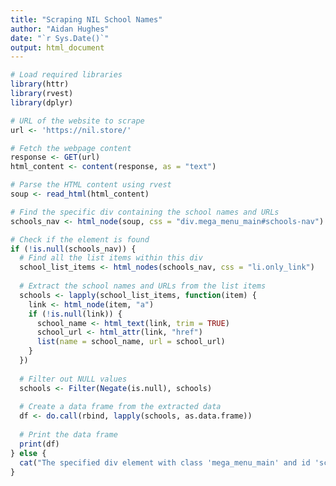 ---
title: "Scraping NIL School Names"
author: "Aidan Hughes"
date: "`r Sys.Date()`"
output: html_document
---

```{r}

# Load required libraries
library(httr)
library(rvest)
library(dplyr)

```

```{r}
# URL of the website to scrape
url <- 'https://nil.store/'
```

```{r}
# Fetch the webpage content
response <- GET(url)
html_content <- content(response, as = "text")
```

```{r}
# Parse the HTML content using rvest
soup <- read_html(html_content)
```

```{r}
# Find the specific div containing the school names and URLs
schools_nav <- html_node(soup, css = "div.mega_menu_main#schools-nav")
```


```{r}

# Check if the element is found
if (!is.null(schools_nav)) {
  # Find all the list items within this div
  school_list_items <- html_nodes(schools_nav, css = "li.only_link")
  
  # Extract the school names and URLs from the list items
  schools <- lapply(school_list_items, function(item) {
    link <- html_node(item, "a")
    if (!is.null(link)) {
      school_name <- html_text(link, trim = TRUE)
      school_url <- html_attr(link, "href")
      list(name = school_name, url = school_url)
    }
  })
  
  # Filter out NULL values
  schools <- Filter(Negate(is.null), schools)
  
  # Create a data frame from the extracted data
  df <- do.call(rbind, lapply(schools, as.data.frame))
  
  # Print the data frame
  print(df)
} else {
  cat("The specified div element with class 'mega_menu_main' and id 'schools-nav' was not found.\n")
}

```

